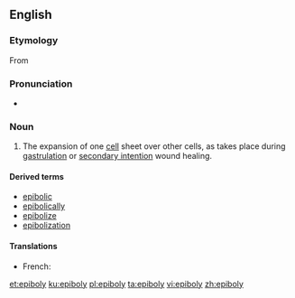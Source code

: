 ==English==

===Etymology===
From {{etyl|grc|en}} {{m|el|ἐπιβολή||addition}}

===Pronunciation===
* {{IPA|ɛˈpɪbəli|lang=en}}

===Noun===
{{en-noun|-|epibolies}}
{{wikipedia}}

# {{label|en|embryology}} The expansion of one [[cell]] sheet over other cells, as takes place during [[gastrulation]] or [[secondary intention]] wound healing.

====Derived terms====
* [[epibolic]]
* [[epibolically]]
* [[epibolize]]
* [[epibolization]]

====Translations====
{{trans-top|the expansion of one cell sheet over other cells, as takes place during gastrulation or secondary intention wound healing}}
* French: {{t|fr|épibolie|m}}
{{trans-mid}}
{{trans-bottom}}

[[et:epiboly]]
[[ku:epiboly]]
[[pl:epiboly]]
[[ta:epiboly]]
[[vi:epiboly]]
[[zh:epiboly]]